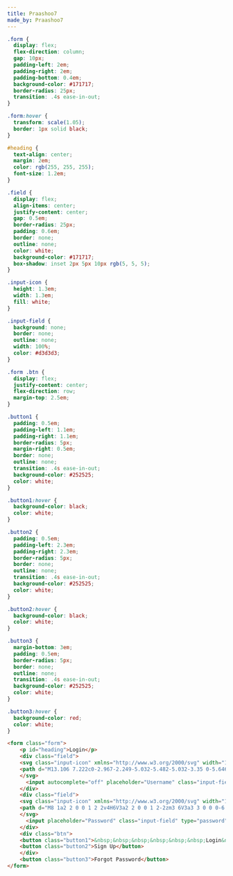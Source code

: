 ```yaml
---
title: Praashoo7
made_by: Praashoo7
---
```


```css
.form {
  display: flex;
  flex-direction: column;
  gap: 10px;
  padding-left: 2em;
  padding-right: 2em;
  padding-bottom: 0.4em;
  background-color: #171717;
  border-radius: 25px;
  transition: .4s ease-in-out;
}

.form:hover {
  transform: scale(1.05);
  border: 1px solid black;
}

#heading {
  text-align: center;
  margin: 2em;
  color: rgb(255, 255, 255);
  font-size: 1.2em;
}

.field {
  display: flex;
  align-items: center;
  justify-content: center;
  gap: 0.5em;
  border-radius: 25px;
  padding: 0.6em;
  border: none;
  outline: none;
  color: white;
  background-color: #171717;
  box-shadow: inset 2px 5px 10px rgb(5, 5, 5);
}

.input-icon {
  height: 1.3em;
  width: 1.3em;
  fill: white;
}

.input-field {
  background: none;
  border: none;
  outline: none;
  width: 100%;
  color: #d3d3d3;
}

.form .btn {
  display: flex;
  justify-content: center;
  flex-direction: row;
  margin-top: 2.5em;
}

.button1 {
  padding: 0.5em;
  padding-left: 1.1em;
  padding-right: 1.1em;
  border-radius: 5px;
  margin-right: 0.5em;
  border: none;
  outline: none;
  transition: .4s ease-in-out;
  background-color: #252525;
  color: white;
}

.button1:hover {
  background-color: black;
  color: white;
}

.button2 {
  padding: 0.5em;
  padding-left: 2.3em;
  padding-right: 2.3em;
  border-radius: 5px;
  border: none;
  outline: none;
  transition: .4s ease-in-out;
  background-color: #252525;
  color: white;
}

.button2:hover {
  background-color: black;
  color: white;
}

.button3 {
  margin-bottom: 3em;
  padding: 0.5em;
  border-radius: 5px;
  border: none;
  outline: none;
  transition: .4s ease-in-out;
  background-color: #252525;
  color: white;
}

.button3:hover {
  background-color: red;
  color: white;
}
```

```html
<form class="form">
    <p id="heading">Login</p>
    <div class="field">
    <svg class="input-icon" xmlns="http://www.w3.org/2000/svg" width="16" height="16" fill="currentColor" viewBox="0 0 16 16">
    <path d="M13.106 7.222c0-2.967-2.249-5.032-5.482-5.032-3.35 0-5.646 2.318-5.646 5.702 0 3.493 2.235 5.708 5.762 5.708.862 0 1.689-.123 2.304-.335v-.862c-.43.199-1.354.328-2.29.328-2.926 0-4.813-1.88-4.813-4.798 0-2.844 1.921-4.881 4.594-4.881 2.735 0 4.608 1.688 4.608 4.156 0 1.682-.554 2.769-1.416 2.769-.492 0-.772-.28-.772-.76V5.206H8.923v.834h-.11c-.266-.595-.881-.964-1.6-.964-1.4 0-2.378 1.162-2.378 2.823 0 1.737.957 2.906 2.379 2.906.8 0 1.415-.39 1.709-1.087h.11c.081.67.703 1.148 1.503 1.148 1.572 0 2.57-1.415 2.57-3.643zm-7.177.704c0-1.197.54-1.907 1.456-1.907.93 0 1.524.738 1.524 1.907S8.308 9.84 7.371 9.84c-.895 0-1.442-.725-1.442-1.914z"></path>
    </svg>
      <input autocomplete="off" placeholder="Username" class="input-field" type="text">
    </div>
    <div class="field">
    <svg class="input-icon" xmlns="http://www.w3.org/2000/svg" width="16" height="16" fill="currentColor" viewBox="0 0 16 16">
    <path d="M8 1a2 2 0 0 1 2 2v4H6V3a2 2 0 0 1 2-2zm3 6V3a3 3 0 0 0-6 0v4a2 2 0 0 0-2 2v5a2 2 0 0 0 2 2h6a2 2 0 0 0 2-2V9a2 2 0 0 0-2-2z"></path>
    </svg>
      <input placeholder="Password" class="input-field" type="password">
    </div>
    <div class="btn">
    <button class="button1">&nbsp;&nbsp;&nbsp;&nbsp;&nbsp;&nbsp;Login&nbsp;&nbsp;&nbsp;&nbsp;&nbsp;&nbsp;</button>
    <button class="button2">Sign Up</button>
    </div>
    <button class="button3">Forgot Password</button>
</form>
```
